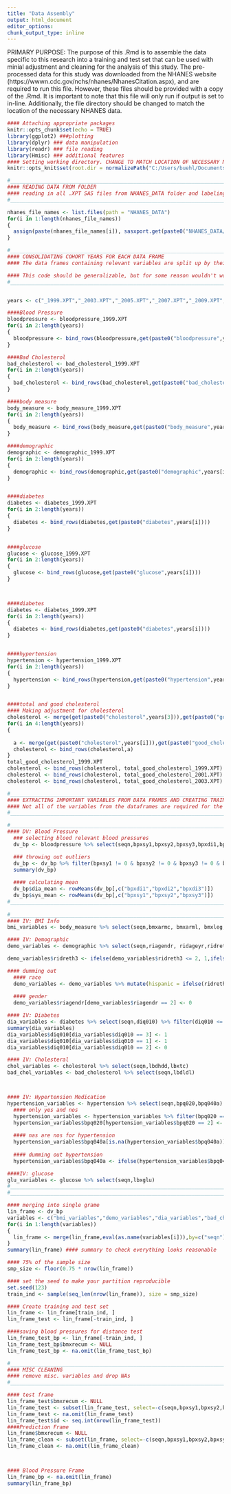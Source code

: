 ---
title: "Data Assembly"
output: html_document
editor_options: 
chunk_output_type: inline
---
PRIMARY PURPOSE: 
The purpose of this .Rmd is to assemble the data specific to this research into a training and test set that can be used with minial adjustment and cleaning for the analysis of this study. The pre-processed data for this study was downloaded from the NHANES website (https://wwwn.cdc.gov/nchs/nhanes/NhanesCitation.aspx), and are required to run this file. However, these files should be provided with a copy of the .Rmd. It is important to note that this file will only run if output is set to in-line. Additionally, the file directory should be changed to match the location of the necessary NHANES data. 


```{r setup, include=FALSE}
#### Attaching appropriate packages 
knitr::opts_chunk$set(echo = TRUE)
library(ggplot2) ###plotting 
library(dplyr) ### data manipulation 
library(readr) ### file reading 
library(Hmisc) ### additional features 
#### Setting working directory. CHANGE TO MATCH LOCATION OF NECESSARY NHANES DATA 
knitr::opts_knit$set(root.dir = normalizePath("C:/Users/buehl/Documents/classes/senior-research"))
```



```{r}
#___________________________________________________________________________________________________
#### READING DATA FROM FOLDER 
#### reading in all .XPT SAS files from NHANES_DATA folder and labeling them accordingly. Each of these files contains variables relevant to this study and come from various portions of the NHANES survey. 
#___________________________________________________________________________________________________

nhanes_file_names <- list.files(path = "NHANES_DATA")
for(i in 1:length(nhanes_file_names))
{
  assign(paste(nhanes_file_names[i]), sasxport.get(paste0("NHANES_DATA/", nhanes_file_names[i])))
}
```

```{r}
#___________________________________________________________________________________________________
#### CONSOLIDATING COHORT YEARS FOR EACH DATA FRAME 
#### The data frames containing relevant variables are split up by their respective cohort year, so they need to be horizontally merged. This code works as NHANES variables are consists between years with the exception of the cholesterol data. The necessary adjustments have been made below. 

#### This code should be generalizable, but for some reason wouldn't work. I posted about this issue on Stack OVerflow (https://stackoverflow.com/questions/55151729/having-trouble-generalizing-a-data-cleaning-solution-to-a-function-in-r). 
#___________________________________________________________________________________________________


years <- c("_1999.XPT","_2003.XPT","_2005.XPT","_2007.XPT","_2009.XPT","_2011.XPT","_2013.XPT","_2015.XPT")

####Blood Pressure 
bloodpressure <- bloodpressure_1999.XPT
for(i in 2:length(years))
{
  bloodpressure <- bind_rows(bloodpressure,get(paste0("bloodpressure",years[i])))    
}

####Bad Cholesterol
bad_cholesterol <- bad_cholesterol_1999.XPT
for(i in 2:length(years))
{
  bad_cholesterol <- bind_rows(bad_cholesterol,get(paste0("bad_cholesterol",years[i])))    
}

####body measure 
body_measure <- body_measure_1999.XPT
for(i in 2:length(years))
{
  body_measure <- bind_rows(body_measure,get(paste0("body_measure",years[i])))    
}

####demographic 
demographic <- demographic_1999.XPT
for(i in 2:length(years))
{
  demographic <- bind_rows(demographic,get(paste0("demographic",years[i])))    
}


####diabetes 
diabetes <- diabetes_1999.XPT
for(i in 2:length(years))
{
  diabetes <- bind_rows(diabetes,get(paste0("diabetes",years[i])))    
}


####glucose 
glucose <- glucose_1999.XPT
for(i in 2:length(years))
{
  glucose <- bind_rows(glucose,get(paste0("glucose",years[i])))    
}



####diabetes 
diabetes <- diabetes_1999.XPT
for(i in 2:length(years))
{
  diabetes <- bind_rows(diabetes,get(paste0("diabetes",years[i])))    
}


####hypertension
hypertension <- hypertension_1999.XPT
for(i in 2:length(years))
{
  hypertension <- bind_rows(hypertension,get(paste0("hypertension",years[i])))    
}


####total and good cholesterol 
#### Making adjustment for cholesterol 
cholesterol <- merge(get(paste0("cholesterol",years[3])),get(paste0("good_cholesterol",years[3])))
for(i in 4:length(years))
{
  
  a <- merge(get(paste0("cholesterol",years[i])),get(paste0("good_cholesterol",years[i])))
  cholesterol <- bind_rows(cholesterol,a)
}
total_good_cholesterol_1999.XPT
cholesterol <- bind_rows(cholesterol, total_good_cholesterol_1999.XPT)
cholesterol <- bind_rows(cholesterol, total_good_cholesterol_2001.XPT)
cholesterol <- bind_rows(cholesterol, total_good_cholesterol_2003.XPT)
```

```{r}
#___________________________________________________________________________________________________
#### EXTRACTING IMPORTANT VARIABLES FROM DATA FRAMES AND CREATING TRAINING AND TEST 
#### Not all of the variables from the dataframes are required for the study and thus are filtered out below. Then, the variables are combined into a training and test set. Additionally, OUTLIERS FOR BLOOD PRESSURE are removed here.  
#___________________________________________________________________________________________________

#___________________________________________________________________________________________________
#### DV: Blood Pressure 
  ### selecting blood relevant blood pressures 
  dv_bp <- bloodpressure %>% select(seqn,bpxsy1,bpxsy2,bpxsy3,bpxdi1,bpxdi2,bpxdi3)

  ### throwing out outliers
  dv_bp <- dv_bp %>% filter(bpxsy1 != 0 & bpxsy2 != 0 & bpxsy3 != 0 & bpxdi1 != 0 & bpxdi2 != 0 & bpxdi3 != 0 & bpxsy1 < 200 & bpxsy2 < 200 & bpxsy3 < 200 & bpxdi1 < 200 & bpxdi2,bpxdi3 < 200 & bpxdi1 > 27 & bpxdi2 > 27 & bpxdi3 > 27)
  summary(dv_bp)
  
  #### calculating mean 
  dv_bp$dia_mean <- rowMeans(dv_bp[,c("bpxdi1","bpxdi2","bpxdi3")])
  dv_bp$sys_mean <- rowMeans(dv_bp[,c("bpxsy1","bpxsy2","bpxsy3")])
#___________________________________________________________________________________________________
  
#___________________________________________________________________________________________________
#### IV: BMI Info 
bmi_variables <- body_measure %>% select(seqn,bmxarmc, bmxarml, bmxleg, bmxrecum, bmxsad1, bmxht, bmxwaist, bmxwt, bmxbmi)

#### IV: Demographic 
demo_variables <- demographic %>% select(seqn,riagendr, ridageyr,ridreth3)

demo_variables$ridreth3 <- ifelse(demo_variables$ridreth3 <= 2, 1,ifelse(demo_variables$ridreth3 == 3,2,ifelse(demo_variables$ridreth3 == 4,3, ifelse(demo_variables$ridreth3 == 6, 4, ifelse(demo_variables$ridreth3 == 7,5,NA)))))

#### dumming out 
  #### race
  demo_variables <- demo_variables %>% mutate(hispanic = ifelse(ridreth3 == 1,1,0),white = ifelse(ridreth3 == 2,1,0),black = ifelse(ridreth3 == 3,1,0),asian = ifelse(ridreth3 == 4,1,0),mult = ifelse(ridreth3 == 5,1,0))
  
  #### gender 
  demo_variables$riagendr[demo_variables$riagendr == 2] <- 0  

#### IV: Diabetes 
dia_variables <- diabetes %>% select(seqn,diq010) %>% filter(diq010 <= 3)
summary(dia_variables)
dia_variables$diq010[dia_variables$diq010 == 3] <- 1  
dia_variables$diq010[dia_variables$diq010 == 1] <- 1
dia_variables$diq010[dia_variables$diq010 == 2] <- 0

#### IV: Cholesteral 
chol_variables <- cholesterol %>% select(seqn,lbdhdd,lbxtc)
bad_chol_variables <- bad_cholesterol %>% select(seqn,lbdldl)



#### IV: Hypertension Medication
hypertension_variables <- hypertension %>% select(seqn,bpq020,bpq040a)
  #### only yes and nos 
  hypertension_variables <- hypertension_variables %>% filter(bpq020 == 1 | bpq020 == 2)
  hypertension_variables$bpq020[hypertension_variables$bpq020 == 2] <- 0
  
  #### nas are nos for hypertension 
  hypertension_variables$bpq040a[is.na(hypertension_variables$bpq040a)] <- 0
  
  #### dumming out hypertension
  hypertension_variables$bpq040a <- ifelse(hypertension_variables$bpq040a == 0, 0, ifelse(hypertension_variables$bpq040a == 1, 1, ifelse(hypertension_variables$bpq040a == 2, 0, ifelse(hypertension_variables$bpq040a == 7,NA, ifelse(hypertension_variables$smq040 == 9,NA,NA)))))

####IV: glucose 
glu_variables <- glucose %>% select(seqn,lbxglu)
#___________________________________________________________________________________________________
#___________________________________________________________________________________________________

#### merging into single grame 
lin_frame <- dv_bp 
variables <- c("bmi_variables","demo_variables","dia_variables","bad_chol_variables","chol_variables","glu_variables","hypertension_variables")
for(i in 1:length(variables))
{
  lin_frame <- merge(lin_frame,eval(as.name(variables[i])),by=c("seqn"))
}
summary(lin_frame) #### summary to check everything looks reasonable 

#### 75% of the sample size
smp_size <- floor(0.75 * nrow(lin_frame))

#### set the seed to make your partition reproducible
set.seed(123)
train_ind <- sample(seq_len(nrow(lin_frame)), size = smp_size)

#### Create training and test set 
lin_frame <- lin_frame[train_ind, ]
lin_frame_test <- lin_frame[-train_ind, ]

####saving blood pressures for distance test 
lin_frame_test_bp <- lin_frame[-train_ind, ]
lin_frame_test_bp$bmxrecum <- NULL 
lin_frame_test_bp <- na.omit(lin_frame_test_bp)
```

```{r}
#___________________________________________________________________________________________________
#### MISC CLEANING 
#### remove misc. variables and drop NAs 
#___________________________________________________________________________________________________

#### test frame 
lin_frame_test$bmxrecum <- NULL 
lin_frame_test <- subset(lin_frame_test, select=-c(seqn,bpxsy1,bpxsy2,bpxsy3,bpxdi1,bpxdi2,bpxdi3)) 
lin_frame_test <- na.omit(lin_frame_test)
lin_frame_test$id <- seq.int(nrow(lin_frame_test))
####Prediction Frame 
lin_frame$bmxrecum <- NULL 
lin_frame_clean <- subset(lin_frame, select=-c(seqn,bpxsy1,bpxsy2,bpxsy3,bpxdi1,bpxdi2,bpxdi3)) 
lin_frame_clean <- na.omit(lin_frame_clean)



#### Blood Pressure Frame 
lin_frame_bp <- na.omit(lin_frame)
summary(lin_frame_bp)


```